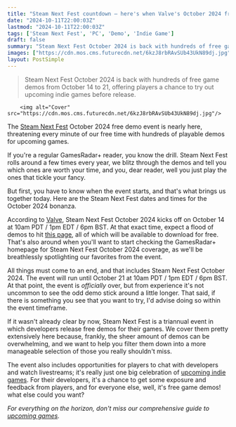 ```yaml
---
title: "Steam Next Fest countdown – here's when Valve's October 2024 free demo event kicks off"
date: "2024-10-11T22:00:03Z"
lastmod: "2024-10-11T22:00:03Z"
tags: ['Steam Next Fest', 'PC', 'Demo', 'Indie Game']
draft: false
summary: "Steam Next Fest October 2024 is back with hundreds of free game demos from October 14 to 21, offering players a chance to try out upcoming indie games before release."
images: ["https://cdn.mos.cms.futurecdn.net/6kzJ8rbRAvSUb43UkN89dj.jpg"]
layout: PostSimple
---
```

> Steam Next Fest October 2024 is back with hundreds of free game demos from October 14 to 21, offering players a chance to try out upcoming indie games before release.


        <img alt="Cover" src="https://cdn.mos.cms.futurecdn.net/6kzJ8rbRAvSUb43UkN89dj.jpg"/>
        
The [Steam Next Fest](https://www.gamesradar.com/tag/steam-next-fest/) October 2024 free demo event is nearly here, threatening every minute of our free time with hundreds of playable demos for upcoming games.

If you're a regular GamesRadar+ reader, you know the drill. Steam Next Fest rolls around a few times every year, we blitz through the demos and tell you which ones are worth your time, and you, dear reader, well you just play the ones that tickle your fancy.

But first, you have to know when the event starts, and that's what brings us together today. Here are the Steam Next Fest dates and times for the October 2024 bonanza.

According to [Valve](https://www.gamesradar.com/tag/valve/), Steam Next Fest October 2024 kicks off on October 14 at 10am PDT / 1pm EDT / 6pm BST. At that exact time, expect a flood of demos to hit [this page](https://store.steampowered.com/sale/nextfest), all of which will be available to download for free. That's also around when you'll want to start checking the GamesRadar+ homepage for Steam Next Fest October 2024 coverage, as we'll be breathlessly spotlighting our favorites from the event.

All things must come to an end, and that includes Steam Next Fest October 2024. The event will run until October 21 at 10am PDT / 1pm EDT / 6pm BST. At that point, the event is *officially* over, but from experience it's not uncommon to see the odd demo stick around a little longer. That said, if there is something you see that you want to try, I'd advise doing so within the event timeframe.

If it wasn't already clear by now, Steam Next Fest is a triannual event in which developers release free demos for their games. We cover them pretty extensively here because, frankly, the sheer amount of demos can be overwhelming, and we want to help you filter them down into a more manageable selection of those you really shouldn't miss.

The event also includes opportunities for players to chat with developers and watch livestreams; it's really just one big celebration of [upcoming indie games](https://www.gamesradar.com/upcoming-indie-games/). For their developers, it's a chance to get some exposure and feedback from players, and for everyone else, well, it's free game demos! what else could you want?

*For everything on the horizon, don't miss our comprehensive guide to *[<em>upcoming games</em>](https://www.gamesradar.com/video-game-release-dates/)*.*
        